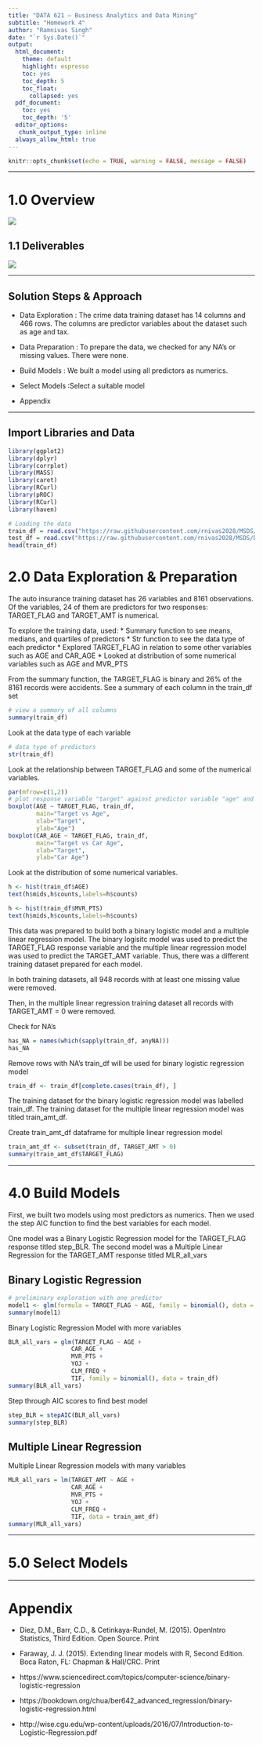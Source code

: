 ---
title: "DATA 621 – Business Analytics and Data Mining"
subtitle: "Homework 4"
author: "Ramnivas Singh"
date: "`r Sys.Date()`"
output:
  html_document:
    theme: default
    highlight: espresso
    toc: yes
    toc_depth: 5
    toc_float:
      collapsed: yes
  pdf_document:
    toc: yes
    toc_depth: '5'
  editor_options:
   chunk_output_type: inline
  always_allow_html: true
---

```{r setup, include=FALSE}
knitr::opts_chunk$set(echo = TRUE, warning = FALSE, message = FALSE) 
```

\clearpage

--------------------------------------------------------------------------------

# 1.0 Overview

![](overview.png)

## 1.1 Deliverables
![](deliverables.png)

\clearpage

--------------------------------------------------------------------------------

## Solution Steps & Approach

* Data Exploration : The crime data training dataset has 14 columns and 466 rows. The columns are predictor variables about the dataset such as age and tax.

* Data Preparation : To prepare the data, we checked for any NA's or missing values. There were none.

* Build Models : We built a model using all predictors as numerics.

* Select Models :Select a suitable model

*  Appendix

\clearpage

--------------------------------------------------------------------------------

## Import Libraries and Data

```{r echo=FALSE}
library(ggplot2)
library(dplyr)
library(corrplot)
library(MASS)
library(caret)
library(RCurl)
library(pROC)
library(RCurl)
library(haven)
```


```{r}
# Loading the data
train_df = read.csv("https://raw.githubusercontent.com/rnivas2028/MSDS/Data621/HW4/insurance_training_data.csv")
test_df = read.csv("https://raw.githubusercontent.com/rnivas2028/MSDS/Data621/HW4/insurance-evaluation-data")
head(train_df)
```

# 2.0 Data Exploration & Preparation

The auto insurance training dataset has 26 variables and 8161 observations. Of the variables, 24 of them are predictors for two responses: TARGET_FLAG and TARGET_AMT is numerical. 

To explore the training data, used:
 * Summary function to see means, medians, and quartiles of predictors
 * Str function to see the data type of each predictor
 * Explored TARGET_FLAG in relation to some other variables such as AGE and CAR_AGE
 * Looked at distribution of some numerical variables such as AGE and MVR_PTS

From the summary function, the TARGET_FLAG is binary and 26% of the 8161 records were accidents.
See a summary of each column in the train_df set
```{r train_dfing_data_summary}
# view a summary of all columns
summary(train_df)
```

Look at the data type of each variable
```{r}
# data type of predictors
str(train_df)
```

Look at the relationship between TARGET_FLAG and some of the numerical variables.
```{r}
par(mfrow=c(1,2))
# plot response variable "target" against predictor variable "age" and "car_age"
boxplot(AGE ~ TARGET_FLAG, train_df, 
        main="Target vs Age",
        xlab="Target",
        ylab="Age") 
boxplot(CAR_AGE ~ TARGET_FLAG, train_df, 
        main="Target vs Car Age",
        xlab="Target",
        ylab="Car Age")
```

Look at the distribution of some numerical variables.
```{r}
h <- hist(train_df$AGE)
text(h$mids,h$counts,labels=h$counts)
```

```{r}
h <- hist(train_df$MVR_PTS)
text(h$mids,h$counts,labels=h$counts)
```

This data was prepared to build both a binary logistic model and a multiple linear regression model. The binary logisitc model was used to predict the TARGET_FLAG response variable and the multiple linear regression model was used to predict the TARGET_AMT variable. Thus, there was a different training dataset prepared for each model.

In both training datasets, all 948 records with at least one missing value were removed.

Then, in the multiple linear regression training dataset all records with TARGET_AMT = 0 were removed.

Check for NA's
```{r}
has_NA = names(which(sapply(train_df, anyNA)))
has_NA
```

Remove rows with NA's
train_df will be used for binary logistic regression model
```{r}
train_df <- train_df[complete.cases(train_df), ]
```

The training dataset for the binary logistic regression model was labelled train_df. The training dataset for the multiple linear regression model was titled train_amt_df.

Create train_amt_df dataframe for multiple linear regression model
```{r}
train_amt_df <- subset(train_df, TARGET_AMT > 0)
summary(train_amt_df$TARGET_FLAG)
```

\clearpage

--------------------------------------------------------------------------------

# 4.0 Build Models

First, we built two models using most predictors as numerics. Then we used the step AIC function to find the best variables for each model.

One model was a Binary Logistic Regression model for the TARGET_FLAG response titled step_BLR.
The second model was a Multiple Linear Regression for the TARGET_AMT response titled MLR_all_vars

## Binary Logistic Regression

```{r}
# preliminary exploration with one predictor
model1 <- glm(formula = TARGET_FLAG ~ AGE, family = binomial(), data = train_df)
summary(model1)
```

Binary Logistic Regression Model with more variables
```{r}
BLR_all_vars = glm(TARGET_FLAG ~ AGE +
                  CAR_AGE +
                  MVR_PTS +
                  YOJ +
                  CLM_FREQ +
                  TIF, family = binomial(), data = train_df)
summary(BLR_all_vars)
```

Step through AIC scores to find best model
```{r}
step_BLR = stepAIC(BLR_all_vars)
summary(step_BLR)
```

## Multiple Linear Regression

Multiple Linear Regression models with many variables
```{r}
MLR_all_vars = lm(TARGET_AMT ~ AGE +
                  CAR_AGE +
                  MVR_PTS +
                  YOJ +
                  CLM_FREQ +
                  TIF, data = train_amt_df)
summary(MLR_all_vars)
```

\clearpage

--------------------------------------------------------------------------------

# 5.0 Select Models


--------------------------------------------------------------------------------

\clearpage

# Appendix
* Diez, D.M., Barr, C.D., & Cetinkaya-Rundel, M. (2015). OpenIntro Statistics, Third Edition. Open Source. Print

* Faraway, J. J. (2015). Extending linear models with R, Second Edition. Boca Raton, FL: Chapman & Hall/CRC. Print

* https://www.sciencedirect.com/topics/computer-science/binary-logistic-regression

* https://bookdown.org/chua/ber642_advanced_regression/binary-logistic-regression.html

* http://wise.cgu.edu/wp-content/uploads/2016/07/Introduction-to-Logistic-Regression.pdf